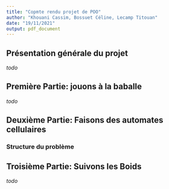 ```yaml
---
title: "Copmte rendu projet de POO"
author: "Khouani Cassim, Bossuet Céline, Lecamp Titouan"
date: "19/11/2021"
output: pdf_document
---
```


## Présentation générale du projet

*todo*

## Première Partie: jouons à la baballe

*todo*

## Deuxième Partie: Faisons des automates cellulaires

### Structure du problème 




## Troisième Partie: Suivons les Boids

*todo*